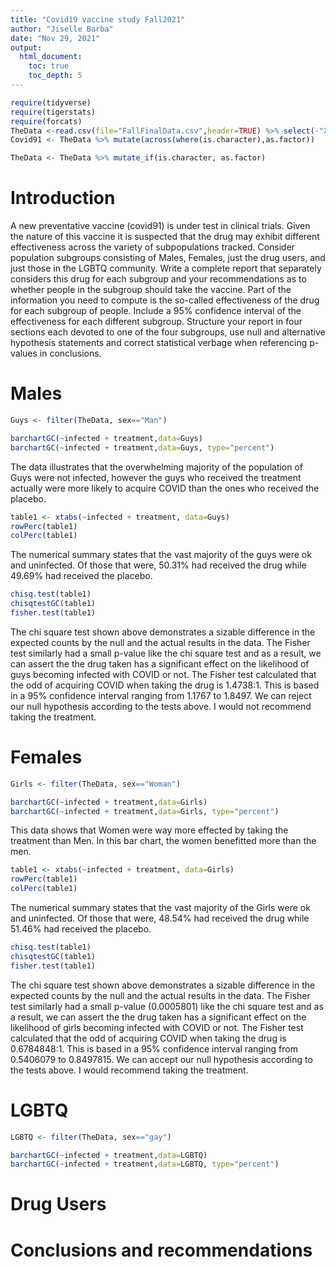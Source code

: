 ```yaml
---
title: "Covid19 vaccine study Fall2021"
author: "Jiselle Barba"
date: "Nov 29, 2021"
output: 
  html_document:
    toc: true
    toc_depth: 5
---
```



```r
require(tidyverse)
require(tigerstats)
require(forcats)
TheData <-read.csv(file="FallFinalData.csv",header=TRUE) %>% select(-"X.1", -"X")
Covid91 <- TheData %>% mutate(across(where(is.character),as.factor)) 

TheData <- TheData %>% mutate_if(is.character, as.factor)
```

# Introduction

A new  preventative vaccine (covid91) is under test in clinical trials. Given the nature of this vaccine it is suspected that the drug may exhibit different effectiveness across the variety of subpopulations tracked. Consider population subgroups consisting of Males, Females, just the drug users, and just those in the LGBTQ community. Write a complete report that separately considers this drug for each subgroup and your recommendations as to whether people in the subgroup should take the vaccine. Part of the information you need to compute is the so-called effectiveness of the drug for each subgroup of people. Include a 95% confidence interval of the effectiveness for each different subgroup. Structure your report in four sections each devoted to one of the four subgroups, use null and alternative hypothesis statements and correct statistical verbage when referencing p-values in conclusions.

# Males
```r
Guys <- filter(TheData, sex=="Man")
```

```r
barchartGC(~infected + treatment,data=Guys)
barchartGC(~infected + treatment,data=Guys, type="percent")

```
  
The data illustrates that the overwhelming majority of the population of Guys were not infected, however the guys who received the treatment actually were more likely to acquire COVID than the ones who received the placebo.
  
```r

table1 <- xtabs(~infected + treatment, data=Guys)
rowPerc(table1)
colPerc(table1)
```
  
The numerical summary states that the vast majority of the guys were ok and uninfected. Of those that were, 50.31% had received the drug while 49.69% had received the placebo.
  
```r
chisq.test(table1)
chisqtestGC(table1)
fisher.test(table1)
```
  
The chi square test shown above demonstrates a sizable difference in the expected counts by the null and the actual results in the data. The Fisher test similarly had a small p-value like the chi square test and as a result, we can assert the the drug taken has a significant effect on the likelihood of guys becoming infected with COVID or not. The Fisher test calculated that the odd of acquiring COVID when taking the drug is 1.4738:1. This is based in a 95% confidence interval ranging from 1.1767 to 1.8497. We can reject our null hypothesis according to the tests above. I would not recommend taking the treatment.

# Females
```r
Girls <- filter(TheData, sex=="Woman")
```

```r
barchartGC(~infected + treatment,data=Girls)
barchartGC(~infected + treatment,data=Girls, type="percent")

```
   
This data shows that Women were way more effected by taking the treatment than Men. In this bar chart, the women benefitted more than the men.
  
```r

table1 <- xtabs(~infected + treatment, data=Girls)
rowPerc(table1)
colPerc(table1)
```
 The numerical summary states that the vast majority of the Girls were ok and uninfected. Of those that were, 48.54% had received the drug while 51.46% had received the placebo. 
 
```r
chisq.test(table1)
chisqtestGC(table1)
fisher.test(table1)
```
The chi square test shown above demonstrates a sizable difference in the expected counts by the null and the actual results in the data. The Fisher test similarly had a small p-value (0.0005801) like the chi square test and as a result, we can assert the the drug taken has a significant effect on the likelihood of girls becoming infected with COVID or not. The Fisher test calculated that the odd of acquiring COVID when taking the drug is 0.6784848:1. This is based in a 95% confidence interval ranging from 0.5406079 to 0.8497815. We can accept our null hypothesis according to the tests above. I would recommend taking the treatment.
  
# LGBTQ
```r
LGBTQ <- filter(TheData, sex=="gay")
```

```r
barchartGC(~infected + treatment,data=LGBTQ)
barchartGC(~infected + treatment,data=LGBTQ, type="percent")

```


# Drug Users

# Conclusions and recommendations

